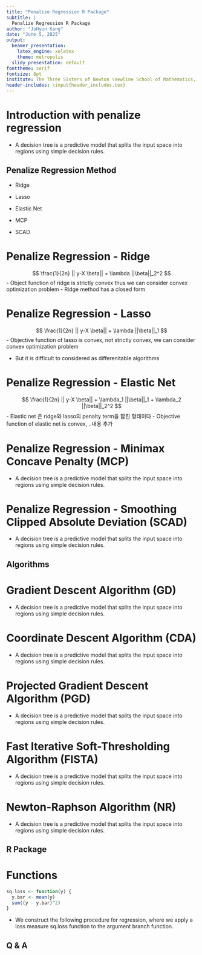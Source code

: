 ```yaml
---
title: "Penalize Regression R Package"
subtitle: |
  Penalize Regression R Package 
author: "JuHyun Kang"
date: "June 5, 2025"
output:
  beamer_presentation:
    latex_engine: xelatex
    theme: metropolis
  slidy_presentation: default
fonttheme: serif
fontsize: 8pt
institute: The Three Sisters of Newton \newline School of Mathematics, Statistics and Data Science \newline Sungshin Women's University
header-includes: \input{header_includes.tex}
---
```

\section{Introduction}

# Introduction with penalize regression
- A decision tree is a predictive model that splits the input space into regions using simple decision rules.
<!--\begin{align*}
\min_{\boldsymbol{\beta}} \left\{\frac{1}{2n} \left\| \mathbf{y} - \mathbf{X} \boldsymbol{\beta} \right\|^2+\sum_{j=1}^p P_\lambda(|\beta_j|) \right\}
\end{align*}-->




## Penalize Regression Method
- Ridge

- Lasso

- Elastic Net

- MCP

- SCAD

# Penalize Regression - Ridge
$$
\frac{1}{2n} || y-X \beta|| + \lambda ||\beta||_2^2
$$
- Object function of ridge is strictly convex thus we can consider convex optimization problem
- Ridge method has a closed form

# Penalize Regression - Lasso
$$
\frac{1}{2n} || y-X \beta|| + \lambda ||\beta||_1
$$
- Objective function of lasso is convex, not strictly convex, we can consider convex optimization problem

- But it is difficult to considered as differenitable algorithms

# Penalize Regression - Elastic Net
$$
\frac{1}{2n} || y-X \beta|| + \lambda_1 ||\beta||_1 + \lambda_2 ||\beta||_2^2 
$$
- Elastic net 은 ridge와 lasso의 penalty term을 합친 형태이다
- Objective function of elastic net is convex, ..내용 추가


# Penalize Regression - Minimax Concave Penalty (MCP)
- A decision tree is a predictive model that splits the input space into regions using simple decision rules.

# Penalize Regression - Smoothing Clipped Absolute Deviation (SCAD)
- A decision tree is a predictive model that splits the input space into regions using simple decision rules.


## Algorithms

# Gradient Descent Algorithm (GD)
- A decision tree is a predictive model that splits the input space into regions using simple decision rules.

# Coordinate Descent Algorithm (CDA)
- A decision tree is a predictive model that splits the input space into regions using simple decision rules.

# Projected Gradient Descent Algorithm (PGD)
- A decision tree is a predictive model that splits the input space into regions using simple decision rules.

# Fast Iterative Soft-Thresholding Algorithm (FISTA)
- A decision tree is a predictive model that splits the input space into regions using simple decision rules.

# Newton-Raphson Algorithm (NR)
- A decision tree is a predictive model that splits the input space into regions using simple decision rules.

## R Package

# Functions
```r
sq.loss <- function(y) {
  y.bar <- mean(y)
  sum((y - y.bar)^2)
}
```
- We construct the following procedure for regression, where we apply a loss measure sq.loss function to the argument branch function.


## Q & A

\begin{center}
  {\bf {\Huge Q \& A}}
\end{center}

## 

\begin{center}
  {\bf {\Huge Thank you :)}}
\end{center}
